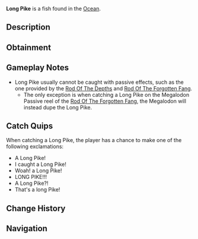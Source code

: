 {{FishInfobox
|image          = Long Pike.png
|rarity         = Secret
|sea            = First Sea
|location       = [[Ocean]]
|sublocation    = 
|sources        = Fishing Rod
|nopassive      = 1
|radar_location = 
|xp             = 6600
|weather        = Rain
|time           = 
|season         = Autumn, Spring
|bait           = Insect
|base_weight    = 3.5
|base_value     = 18000
|weight_range   = 2.3
|base_chance    = 0.005
|base_resil     = 55
}}
'''Long Pike''' is a {{Rarity|Secret}} fish found in the [[Ocean]].

== Description ==
{{Description|Looooooooooooooooooong Piiiiiiiiiiiiiiiiiiiiiiiiiiiiiiiiiiiiiiiiike|Bestiary Entry}}

== Obtainment ==
{{Fish Availability|
Atlantis/Surrounding Ocean
LEGO Pool/Studalodon Hunt
Lucky Event/Blarney McBreeze
Lucky Event/O'Mango Goldgrin
Lucky Event/Plumrick O'Luck
Lucky Event/Rowdy McCharm
Lucky Event/Sunny O'Coin
Ocean
Ocean/Deep Ocean
Orca Migration/Ancient
Orca Migration/Normal
Whale Migration/Moby
Whale Migration/Normal
|top_rods      = 
Leviathan's Fang Rod\1102.21\4922.13;
Ethereal Prism Rod\1001.37\3671.71;
Trident Rod\979.3\4857.97;
Seraphic Rod\972.72\3788.47;
No-Life Rod\972.17\3975.12;
Flimsy Rod\729.71\3885.37;
Training Rod\707.2\4101.96;
Lucky Rod\664.02\3211.44;
Free Spirit Rod\941.4\4669.97;
Adventurer's Rod\530.07\2702.65;
Rod Of The Forgotten Fang\911.6\3694.64;
Challenger's Rod\887.23\3702.57;
Rod Of The Exalted One\847.79\3579.53;
Rod Of The Depths\822.73\3607.26;
Zeus Rod\812.5\3669.85;
Verdant Shear Rod\800.58\3566.56;
Blazebringer Rod\771.23\3692.56;
Depthseeker Rod\735.91\3506.66;
Volcanic Rod\667.03\3308.92;
Avalanche Rod\664.81\3277.31;
Steady Rod\283.04\1260.58
|recommended   = Ethereal Prism Rod
}}

== Gameplay Notes ==
* Long Pike usually cannot be caught with passive effects, such as the one provided by the [[Rod Of The Depths]] and [[Rod Of The Forgotten Fang]].
** The only exception is when catching a Long Pike on the Megalodon Passive reel of the [[Rod Of The Forgotten Fang]], the Megalodon will instead dupe the Long Pike.

== Catch Quips ==
When catching a Long Pike, the player has a chance to make one of the following exclamations:
* A Long Pike!
* I caught a Long Pike!
* Woah! a Long Pike!
* LONG PIKE!!!
* A Long Pike?!
* That's a long Pike!

== Change History ==
{{Change History|{{subst:Current Version}}}}

== Navigation ==
{{Fish Navbox|Ocean}}